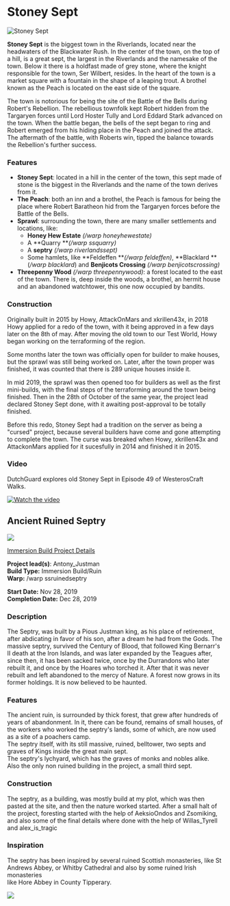 

# Stoney Sept

<Image src="https://cdn.sanity.io/images/1as7cn02/production/f35b45182a82062ae95b31ffd8b63dc525a94621-1280x720.png?w=976&h=350&fit=crop&crop=center&auto=format" alt="Stoney Sept" width={976} height={350}  />

<ProjectDetails
  floatRight
  region="Riverlands"
  house="House Tully"
  type="Town"
  status="Completed"
  warp="/warp stoneysept"
  projectLead="Howy"
  dateStarted="May 8, 2018"
  dateCompleted="Invalid Date"
/>

**Stoney Sept** is the biggest town in the Riverlands, located near the headwaters of the Blackwater Rush. In the center of the town, on the top of a hill, is a great sept, the largest in the Riverlands and the namesake of the town. Below it there is a holdfast made of grey stone, where the knight responsible for the town, Ser Wilbert, resides. In the heart of the town is a market square with a fountain in the shape of a leaping trout. A brothel known as the Peach is located on the east side of the square.

The town is notorious for being the site of the Battle of the Bells during Robert's Rebellion. The rebellious townfolk kept Robert hidden from the Targaryen forces until Lord Hoster Tully and Lord Eddard Stark advanced on the town. When the battle began, the bells of the sept began to ring and Robert emerged from his hiding place in the Peach and joined the attack. The aftermath of the battle, with Roberts win, tipped the balance towards the Rebellion's further success.  


### Features

* **Stoney Sept**: located in a hill in the center of the town, this sept made of stone is the biggest in the Riverlands and the name of the town derives from it.
* **The Peach**: both an inn and a brothel, the Peach is famous for being the place where Robert Baratheon hid from the Targaryen forces before the Battle of the Bells.
* **Sprawl**: surrounding the town, there are many smaller settlements and locations, like:
  * **Honey Hew Estate** _(/warp honeyhewestate)_
  * A **Quarry **_(/warp ssquarry)_
  * A **septry** _(/warp riverlandssept)_
  * Some hamlets, like **Feldeffen **_(/warp feldeffen)_, **Blacklard **(_/warp blacklard_) and **Benjicots Crossing** _(/warp benjicotscrossing)_
* **Threepenny Wood** _(/warp threepennywood)_: a forest located to the east of the town. There is, deep inside the woods, a brothel, an hermit house and an abandoned watchtower, this one now occupied by bandits.

### Construction

Originally built in 2015 by Howy, AttackOnMars and xkrillen43x, in 2018 Howy applied for a redo of the town, with it being approved in a few days later on the 8th of may. After moving the old town to our Test World, Howy began working on the terraforming of the region.

Some months later the town was officially open for builder to make houses, but the sprawl was still being worked on. Later, after the town proper was finished, it was counted that there is 289 unique houses inside it.

In mid 2019, the sprawl was then opened too for builders as well as the first mini-builds, with the final steps of the terraforming around the town being finished. Then in the 28th of October of the same year, the project lead declared Stoney Sept done, with it awaiting post-approval to be totally finished.

Before this redo, Stoney Sept had a tradition on the server as being a "cursed" project, because several builders have come and gone attempting to complete the town. The curse was breaked when Howy, xkrillen43x and AttackonMars applied for it sucesfully in 2014 and finished it in 2015.  


### Video

DutchGuard explores old Stoney Sept in Episode 49 of WesterosCraft Walks.


[![Watch the video](https://img.youtube.com/vi/IHcouMv8zxc/0.jpg)](https://www.youtube.com/embed/IHcouMv8zxc)


## **Ancient Ruined Septry**  



![](https://cdn.sanity.io/images/1as7cn02/production/24490f074635000b88584c4e0f8f40ed5c340a56-1280x720.png)

[Immersion Build Project Details](https://forum.westeroscraft.com/threads/immersion-build-application-a-ruined-septry-dating-from-the-justman-era-by-antony_justman.2012/)

**Project lead(s)**: Antony_Justman  
**Build Type:** Immersion Build/Ruin  
**Warp:** /warp ssruinedseptry  
  
**Start Date:** Nov 28, 2019  
**Completion Date:** Dec 28, 2019

### Description

The Septry, was built by a Pious Justman king, as his place of retirement, after abdicating in favor of his son, after a dream he had from the Gods. The massive septry, survived the Century of Blood, that followed King Bernarr's II death at the Iron Islands, and was later expanded by the Teagues after, since then, it has been sacked twice, once by the Durrandons who later rebuilt it, and once by the Hoares who torched it. After that it was never rebuilt and left abandoned to the mercy of Nature. A forest now grows in its former holdings. It is now believed to be haunted.

### Features

The ancient ruin, is surrounded by thick forest, that grew after hundreds of years of abandonment. In it, there can be found, remains of small houses, of the workers who worked the septry's lands, some of which, are now used as a site of a poachers camp.  
The septry itself, with its still massive, ruined, belltower, two septs and graves of Kings inside the great main sept.  
The septry's lychyard, which has the graves of monks and nobles alike. Also the only non ruined building in the project, a small third sept.

### Construction

The septry, as a building, was mostly build at my plot, which was then pasted at the site, and then the nature worked started. After a small halt of the project, foresting started with the help of AeksioOndos and Zsomiking, and also some of the final details where done with the help of Willas_Tyrell and alex_is_tragic

### Inspiration

The septry has been inspired by several ruined Scottish monasteries, like St Andrews Abbey, or Whitby Cathedral and also by some ruined Irish monasteries  
like Hore Abbey in County Tipperary.  



![](https://cdn.sanity.io/images/1as7cn02/production/5324ab69f0ecc89d14f017bb3b670a0922c89d06-1080x562.jpg)
